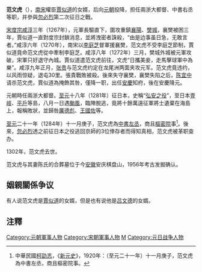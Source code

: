 '''范文虎'''（{{bd|||1302年||catIDX = 范}}），[[南宋|南宋]]權臣[[賈似道|賈似道]]的女婿，后向[[元朝|元朝]]投降，担任兩浙大都督、中書右丞等职，并參與[[忽必烈|忽必烈]]第二次征日之戰。

[[宋度宗|宋度宗]][[咸淳|咸淳]]三年（1267年），元軍長驅直下，圍攻重鎮[[襄阳_(古代)|襄陽]]、[[樊城|樊城]]，襄樊被困三年，賈似道一直對度宗封鎖消息，並將洩密者誅殺，“由是边事虽日急，无敢言者。”咸淳六年（1270年），南宋以[[李庭芝|李庭芝]]督軍援襄樊，范文虎不受李庭芝節制，賈似道竟命范文虎從中牽制李庭芝。咸淳八年（1272年）三月，樊城外城被元軍攻破，宋軍只好退守內城。賈似道遣范文虎前往，文虎“日攜美妾，走馬擊球軍中為樂”。咸淳九年正月，[[张贵|张贵]]与范文虎约定在龙尾洲两面夹攻元军。范文虎竟违约，以风雨惊疑，退屯30里。張貴戰敗被殺。後來失守襄樊，襄樊失陷之后，[[陈宜中|陈宜中]]请杀范文虎，賈似道為掩飾其咎，僅降一职，出任[[安慶|安慶]]知府，後在安慶降元。

元朝時任兩浙大都督。[[至元_(忽必烈)|至元]]十八年（1281年）征日本，史稱“[[弘安之役|弘安之役]]”，至日本[[壹岐岛|壹岐]]、[[平户岛|平戶]]等島，八月一日遇[[颱風|颱風]]，臨陣脫逃，竟將十餘萬遠征軍將士遺棄在海島上，報稱敗狀，並歸咎[[厲德彪|厲德彪]]、[[王國佐|王國佐]]等。

[[至元_(忽必烈)|至元]]二十一年（1284年）十一月庚子，范文虎為[[中書左丞|中書左丞]]，商且[[樞密院|樞密院]]事<ref>中華民國[[柯劭忞|柯劭忞]]，《[[s:新元史|新元史]]》，1920年：（至元二十一年）十一月庚子，范文虎為中書左丞，商且樞密院事。</ref>。後來，[[忽必烈|忽必烈]]透之前征日本之役逃回京師的3位倖存者而得知真相，范文虎被革职查办。

1302年，范文虎去世。

范文虎与其妻陈氏的合葬墓位于今[[安徽|安徽]]安庆棋盘山，1956年考古发掘确认。

== 姻親關係争议 ==
有人说范文虎是[[賈似道|賈似道]]的女婿，但是也有说他是[[吕文德|吕文德]]的女婿。

==注釋==
{{reflist}}

{{DEFAULTSORT:Fan范}}
[[Category:元朝軍事人物|Category:元朝軍事人物]]
[[Category:宋朝軍事人物|Category:宋朝軍事人物]]
[[Category:范姓|M]]
[[Category:元日战争人物|Category:元日战争人物]]